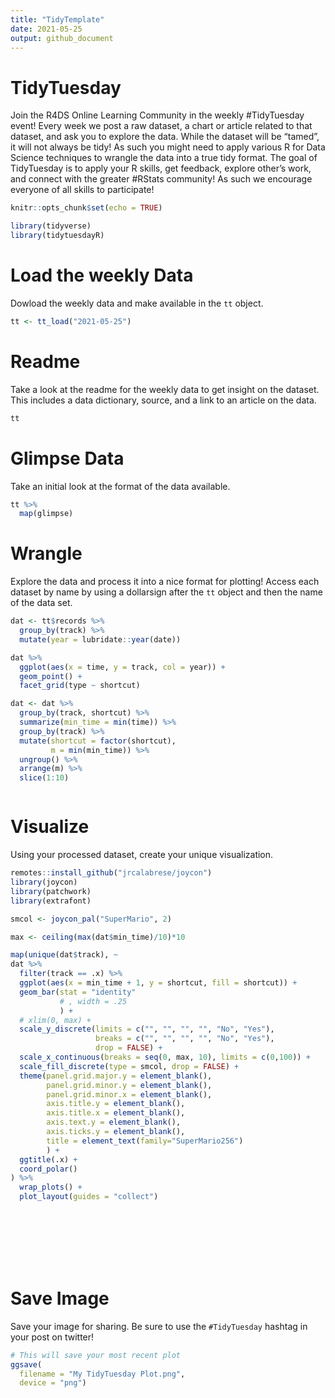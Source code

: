 ```yaml
---
title: "TidyTemplate"
date: 2021-05-25
output: github_document
---
```


# TidyTuesday

Join the R4DS Online Learning Community in the weekly #TidyTuesday event!
Every week we post a raw dataset, a chart or article related to that dataset, and ask you to explore the data.
While the dataset will be “tamed”, it will not always be tidy! As such you might need to apply various R for Data Science techniques to wrangle the data into a true tidy format.
The goal of TidyTuesday is to apply your R skills, get feedback, explore other’s work, and connect with the greater #RStats community!
As such we encourage everyone of all skills to participate!

```r

knitr::opts_chunk$set(echo = TRUE)

library(tidyverse)
library(tidytuesdayR)

```

# Load the weekly Data

Dowload the weekly data and make available in the `tt` object.

```r

tt <- tt_load("2021-05-25")

```


# Readme

Take a look at the readme for the weekly data to get insight on the dataset.
This includes a data dictionary, source, and a link to an article on the data.

```r

tt

```


# Glimpse Data

Take an initial look at the format of the data available.

```r

tt %>% 
  map(glimpse)

```

# Wrangle

Explore the data and process it into a nice format for plotting! Access each dataset by name by using a dollarsign after the `tt` object and then the name of the data set.

```r


dat <- tt$records %>%
  group_by(track) %>% 
  mutate(year = lubridate::year(date))

dat %>% 
  ggplot(aes(x = time, y = track, col = year)) +
  geom_point() +
  facet_grid(type ~ shortcut)

dat <- dat %>%
  group_by(track, shortcut) %>% 
  summarize(min_time = min(time)) %>%
  group_by(track) %>% 
  mutate(shortcut = factor(shortcut),
         m = min(min_time)) %>%
  ungroup() %>% 
  arrange(m) %>% 
  slice(1:10)



```


# Visualize

Using your processed dataset, create your unique visualization.

```r
remotes::install_github("jrcalabrese/joycon")
library(joycon)
library(patchwork)
library(extrafont)

smcol <- joycon_pal("SuperMario", 2)

max <- ceiling(max(dat$min_time)/10)*10

map(unique(dat$track), ~ 
dat %>% 
  filter(track == .x) %>% 
  ggplot(aes(x = min_time + 1, y = shortcut, fill = shortcut)) +
  geom_bar(stat = "identity"
           # , width = .25
           ) +
  # xlim(0, max) +
  scale_y_discrete(limits = c("", "", "", "", "No", "Yes"), 
                   breaks = c("", "", "", "", "No", "Yes"), 
                   drop = FALSE) +
  scale_x_continuous(breaks = seq(0, max, 10), limits = c(0,100)) +
  scale_fill_discrete(type = smcol, drop = FALSE) +
  theme(panel.grid.major.y = element_blank(),
        panel.grid.minor.y = element_blank(),
        panel.grid.minor.x = element_blank(),
        axis.title.y = element_blank(),
        axis.title.x = element_blank(),
        axis.text.y = element_blank(),
        axis.ticks.y = element_blank(),
        title = element_text(family="SuperMario256")
        ) +
  ggtitle(.x) +
  coord_polar()
) %>% 
  wrap_plots() + 
  plot_layout(guides = "collect")






  
```

# Save Image

Save your image for sharing. Be sure to use the `#TidyTuesday` hashtag in your post on twitter! 

```r

# This will save your most recent plot
ggsave(
  filename = "My TidyTuesday Plot.png",
  device = "png")

```
